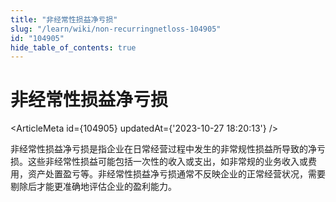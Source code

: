```yaml
---
title: "非经常性损益净亏损"
slug: "/learn/wiki/non-recurringnetloss-104905"
id: "104905"
hide_table_of_contents: true
---
```



# 非经常性损益净亏损

<ArticleMeta id={104905} updatedAt={'2023-10-27 18:20:13'} />
<div className='border-solid border-b border-t-0 my-4 border-[var(--ifm-color-gray-300)]' />

非经常性损益净亏损是指企业在日常经营过程中发生的非常规性损益所导致的净亏损。这些非经常性损益可能包括一次性的收入或支出，如非常规的业务收入或费用，资产处置盈亏等。非经常性损益净亏损通常不反映企业的正常经营状况，需要剔除后才能更准确地评估企业的盈利能力。

